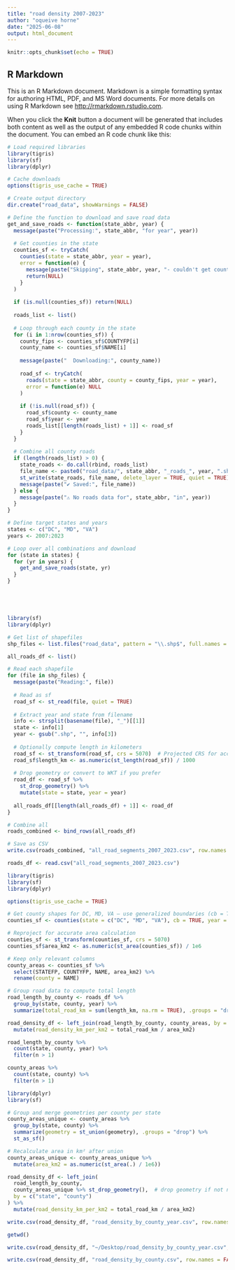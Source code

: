 ```yaml
---
title: "road density 2007-2023"
author: "oqueive horne"
date: "2025-06-08"
output: html_document
---
```


```r
knitr::opts_chunk$set(echo = TRUE)
```

## R Markdown

This is an R Markdown document. Markdown is a simple formatting syntax for authoring HTML, PDF, and MS Word documents. For more details on using R Markdown see <http://rmarkdown.rstudio.com>.

When you click the **Knit** button a document will be generated that includes both content as well as the output of any embedded R code chunks within the document. You can embed an R code chunk like this:

```r
# Load required libraries
library(tigris)
library(sf)
library(dplyr)

# Cache downloads
options(tigris_use_cache = TRUE)

# Create output directory
dir.create("road_data", showWarnings = FALSE)

# Define the function to download and save road data
get_and_save_roads <- function(state_abbr, year) {
  message(paste("Processing:", state_abbr, "for year", year))
  
  # Get counties in the state
  counties_sf <- tryCatch(
    counties(state = state_abbr, year = year),
    error = function(e) {
      message(paste("Skipping", state_abbr, year, "- couldn't get counties"))
      return(NULL)
    }
  )
  
  if (is.null(counties_sf)) return(NULL)
  
  roads_list <- list()
  
  # Loop through each county in the state
  for (i in 1:nrow(counties_sf)) {
    county_fips <- counties_sf$COUNTYFP[i]
    county_name <- counties_sf$NAME[i]
    
    message(paste("  Downloading:", county_name))
    
    road_sf <- tryCatch(
      roads(state = state_abbr, county = county_fips, year = year),
      error = function(e) NULL
    )
    
    if (!is.null(road_sf)) {
      road_sf$county <- county_name
      road_sf$year <- year
      roads_list[[length(roads_list) + 1]] <- road_sf
    }
  }
  
  # Combine all county roads
  if (length(roads_list) > 0) {
    state_roads <- do.call(rbind, roads_list)
    file_name <- paste0("road_data/", state_abbr, "_roads_", year, ".shp")
    st_write(state_roads, file_name, delete_layer = TRUE, quiet = TRUE)
    message(paste("✔ Saved:", file_name))
  } else {
    message(paste("⚠ No roads data for", state_abbr, "in", year))
  }
}

# Define target states and years
states <- c("DC", "MD", "VA")
years <- 2007:2023

# Loop over all combinations and download
for (state in states) {
  for (yr in years) {
    get_and_save_roads(state, yr)
  }
}






```
```r
library(sf)
library(dplyr)

# Get list of shapefiles
shp_files <- list.files("road_data", pattern = "\\.shp$", full.names = TRUE)

all_roads_df <- list()

# Read each shapefile
for (file in shp_files) {
  message(paste("Reading:", file))
  
  # Read as sf
  road_sf <- st_read(file, quiet = TRUE)
  
  # Extract year and state from filename
  info <- strsplit(basename(file), "_")[[1]]
  state <- info[1]
  year <- gsub(".shp", "", info[3])
  
  # Optionally compute length in kilometers
  road_sf <- st_transform(road_sf, crs = 5070)  # Projected CRS for accurate distance
  road_sf$length_km <- as.numeric(st_length(road_sf)) / 1000
  
  # Drop geometry or convert to WKT if you prefer
  road_df <- road_sf %>%
    st_drop_geometry() %>%
    mutate(state = state, year = year)
  
  all_roads_df[[length(all_roads_df) + 1]] <- road_df
}

# Combine all
roads_combined <- bind_rows(all_roads_df)

# Save as CSV
write.csv(roads_combined, "all_road_segments_2007_2023.csv", row.names = FALSE)

```
```r
roads_df <- read.csv("all_road_segments_2007_2023.csv")

```


```r
library(tigris)
library(sf)
library(dplyr)

options(tigris_use_cache = TRUE)

# Get county shapes for DC, MD, VA — use generalized boundaries (cb = TRUE) for speed
counties_sf <- counties(state = c("DC", "MD", "VA"), cb = TRUE, year = 2020)

# Reproject for accurate area calculation
counties_sf <- st_transform(counties_sf, crs = 5070)
counties_sf$area_km2 <- as.numeric(st_area(counties_sf)) / 1e6

# Keep only relevant columns
county_areas <- counties_sf %>%
  select(STATEFP, COUNTYFP, NAME, area_km2) %>%
  rename(county = NAME)

```

```r

# Group road data to compute total length
road_length_by_county <- roads_df %>%
  group_by(state, county, year) %>%
  summarize(total_road_km = sum(length_km, na.rm = TRUE), .groups = "drop")

```

```r
road_density_df <- left_join(road_length_by_county, county_areas, by = "county") %>%
  mutate(road_density_km_per_km2 = total_road_km / area_km2)

```
```r
road_length_by_county %>%
  count(state, county, year) %>%
  filter(n > 1)


```

```r
county_areas %>%
  count(state, county) %>%
  filter(n > 1)

```

```r
library(dplyr)
library(sf)

# Group and merge geometries per county per state
county_areas_unique <- county_areas %>%
  group_by(state, county) %>%
  summarize(geometry = st_union(geometry), .groups = "drop") %>%
  st_as_sf()

# Recalculate area in km² after union
county_areas_unique <- county_areas_unique %>%
  mutate(area_km2 = as.numeric(st_area(.) / 1e6))

```


```r
road_density_df <- left_join(
  road_length_by_county,
  county_areas_unique %>% st_drop_geometry(),  # drop geometry if not needed
  by = c("state", "county")
) %>%
  mutate(road_density_km_per_km2 = total_road_km / area_km2)

```


```r
write.csv(road_density_df, "road_density_by_county_year.csv", row.names = FALSE)

```

```r
getwd()

```
```r
write.csv(road_density_df, "~/Desktop/road_density_by_county_year.csv", row.names = FALSE)

```



```r
write.csv(road_density_df, "road_density_by_county.csv", row.names = FALSE)



```


